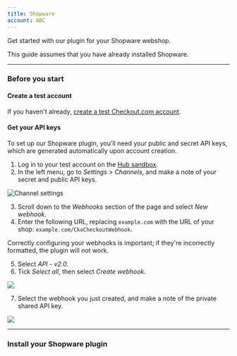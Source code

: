 ```yaml
--- 
title: Shopware
account: ABC
---
```


Get started with our plugin for your Shopware webshop.

<TipBox variant="info">

This guide assumes that you have already installed Shopware.

</TipBox>

---

### Before you start

#### Create a test account

If you haven't already, [create a test Checkout.com account](https://www.checkout.com/get-test-account).

#### Get your API keys 

To set up our Shopware plugin, you'll need your public and secret API keys, which are generated automatically upon account creation.

1.  Log in to your test account on the [Hub sandbox](https://sandbox.checkout.com/).
2.  In the left menu, go to _Settings > Channels_, and make a note of your secret and public API keys.

<img maxWidth={800} src="/docs/Integrate/channel_settings.png" title="Channel settings" withFullscreenPreview />

3.  Scroll down to the _Webhooks_ section of the page and select _New webhook_.
4.  Enter the following URL, replacing `example.com` with the URL of your shop: `example.com/CkoCheckoutWebhook`.

<TipBox variant="note">

Correctly configuring your webhooks is important; if they're incorrectly formatted, the plugin will not work.

</TipBox>

5.  Select _API - v2.0_.
6.  Tick _Select all_, then select _Create webhook_.

<img maxWidth={700} src="/docs/Integrate/Shopware/Screenshot+2021-04-27+at+16.24.29.png" withFullscreenPreview />

7.  Select the webhook you just created, and make a note of the private shared API key.

<img maxWidth={600} src="/docs/Integrate/Shopware/Screenshot+2021-04-27+at+16.25.14.png" withFullscreenPreview />

---

### Install your Shopware plugin
